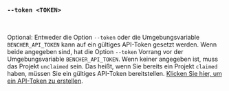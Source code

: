 ### `--token <TOKEN>`

<br />

Optional: Entweder die Option `--token` oder die Umgebungsvariable `BENCHER_API_TOKEN` kann auf ein gültiges API-Token gesetzt werden. Wenn beide angegeben sind, hat die Option `--token` Vorrang vor der Umgebungsvariable `BENCHER_API_TOKEN`. Wenn keiner angegeben ist, muss das Projekt `unclaimed` sein. Das heißt, wenn Sie bereits ein Projekt `claimed` haben, müssen Sie ein gültiges API-Token bereitstellen. [Klicken Sie hier, um ein API-Token zu erstellen](/console/users/tokens/add?back=L2RlL2RvY3MvZXhwbGFuYXRpb24vYmVuY2hlci1ydW4vIy0tdG9rZW4tdG9rZW4=).
